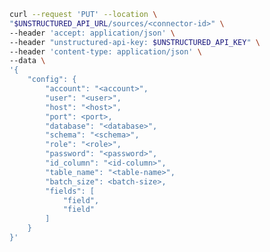 ```bash REST (Change)
curl --request 'PUT' --location \
"$UNSTRUCTURED_API_URL/sources/<connector-id>" \
--header 'accept: application/json' \
--header "unstructured-api-key: $UNSTRUCTURED_API_KEY" \
--header 'content-type: application/json' \
--data \
'{
    "config": {
        "account": "<account>",
        "user": "<user>",
        "host": "<host>",
        "port": <port>,
        "database": "<database>",
        "schema": "<schema>",
        "role": "<role>",
        "password": "<password>",
        "id_column": "<id-column>",
        "table_name": "<table-name>",
        "batch_size": <batch-size>,
        "fields": [
            "field",
            "field"
        ]
    }
}'
```